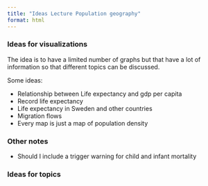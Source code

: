 ```yaml
---
title: "Ideas Lecture Population geography"
format: html
---
```



### Ideas for visualizations

The idea is to have a limited number of graphs but that have a lot of information so that different topics can be discussed.

Some ideas:

- Relationship between Life expectancy and gdp per capita
- Record life expectancy
- Life expectancy in Sweden and other countries 
- Migration flows
- Every map is just a map of population density 


### Other notes

- Should I include a trigger warning for child and infant mortality

### Ideas for topics